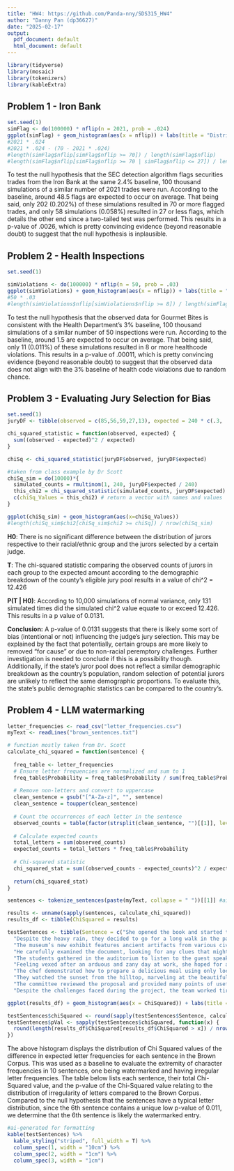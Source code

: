 ---
title: "HW4: https://github.com/Panda-nny/SDS315_HW4"
author: "Danny Pan (dp36627)"
date: "2025-02-17"
output:
  pdf_document: default
  html_document: default
---

```{r echo = FALSE, message = FALSE, warning = FALSE}
library(tidyverse)
library(mosaic)
library(tokenizers)
library(kableExtra)
```

## Problem 1 - Iron Bank

```{r echo = FALSE, message = FALSE}
set.seed(1)
simFlag <- do(100000) * nflip(n = 2021, prob = .024)
ggplot(simFlag) + geom_histogram(aes(x = nflip)) + labs(title = "Distribution of Simulated Flags of Iron Bank \nAccording to 2.4% Baseline (E(x) = 48.5)", x = "Simulated Flags") 
#2021 * .024
#2021 * .024 - (70 - 2021 * .024)
#length(simFlag$nflip[simFlag$nflip >= 70]) / length(simFlag$nflip)
#length(simFlag$nflip[simFlag$nflip >= 70 | simFlag$nflip <= 27]) / length(simFlag$nflip)
```

To test the null hypothesis that the SEC detection algorithm flags securities trades from the Iron Bank at the same 2.4% baseline, 100 thousand simulations of a similar number of 2021 trades were run. According to the baseline, around 48.5 flags are expected to occur on average. That being said, only 202 (0.202%) of these simulations resulted in 70 or more flagged trades, and only 58 simulations (0.058%) resulted in 27 or less flags, which details the other end since a two-tailed test was performed. This results in a p-value of .0026, which is pretty convincing evidence (beyond reasonable doubt) to suggest that the null hypothesis is inplausible.

\pagebreak

## Problem 2 - Health Inspections

```{r echo = FALSE, message = FALSE}
set.seed(1)

simViolations <- do(100000) * nflip(n = 50, prob = .03)
ggplot(simViolations) + geom_histogram(aes(x = nflip)) + labs(title = "Distribution of Simulated Violations \nAccording to 3% Average (E(x) = 1.5)", x = "Simulated Violations by Random Chance")
#50 * .03
#length(simViolations$nflip[simViolations$nflip >= 8]) / length(simFlag$nflip)
```

To test the null hypothesis that the observed data for Gourmet Bites is consistent with the Health Department’s 3% baseline, 100 thousand simulations of a similar number of 50 inspections were run. According to the baseline, around 1.5 are expected to occur on average. That being said, only 11 (0.011%) of these simulations resulted in 8 or more healthcode violations. This results in a p-value of .00011, which is pretty convincing evidence (beyond reasonable doubt) to suggest that the observed data does not align with the 3% baseline of health code violations due to random chance.

\pagebreak

## Problem 3 - Evaluating Jury Selection for Bias

```{r echo = FALSE, message = FALSE}
set.seed(1)
juryDF <- tibble(observed = c(85,56,59,27,13), expected = 240 * c(.3, .25, .2, .15, .1))

chi_squared_statistic = function(observed, expected) {
  sum((observed - expected)^2 / expected)
}

chiSq <- chi_squared_statistic(juryDF$observed, juryDF$expected)

#taken from class example by Dr Scott 
chiSq_sim = do(10000)*{
  simulated_counts = rmultinom(1, 240, juryDF$expected / 240)
  this_chi2 = chi_squared_statistic(simulated_counts, juryDF$expected)
  c(chiSq_Values = this_chi2) # return a vector with names and values
}

ggplot(chiSq_sim) + geom_histogram(aes(x=chiSq_Values))
#length(chiSq_sim$chi2[chiSq_sim$chi2 >= chiSq]) / nrow(chiSq_sim)

```

**H0**: There is no significant difference between the distribution of jurors respective to their racial/ethnic group and the jurors selected by a certain judge.

**T**: The chi-squared statistic comparing the observed counts of jurors in each group to the expected amount according to the demographic breakdown of the county’s eligible jury pool results in a value of chi\^2 = 12.426

**P(T \| H0)**: According to 10,000 simulations of normal variance, only 131 simulated times did the simulated chi\^2 value equate to or exceed 12.426. This results in a p value of 0.0131.

**Conclusion:** A p-value of 0.0131 suggests that there is likely some sort of bias (intentional or not) influencing the judge's jury selection. This may be explained by the fact that potentially, certain groups are more likely to removed "for cause" or due to non-racial peremptory challenges. Further investigation is needed to conclude if this is a possibility though. Additionally, if the state's juror pool does not reflect a similar demographic breakdown as the country's population, random selection of potential jurors are unlikely to reflect the same demographic proportions. To evaluate this, the state's public demographic statistics can be compared to the country's.

\pagebreak

## Problem 4 - LLM watermarking

```{r echo = FALSE, message = FALSE}
letter_frequencies <- read_csv("letter_frequencies.csv")
myText <- readLines("brown_sentences.txt")

# function mostly taken from Dr. Scott
calculate_chi_squared = function(sentence) {
  
  freq_table <- letter_frequencies
  # Ensure letter frequencies are normalized and sum to 1
  freq_table$Probability = freq_table$Probability / sum(freq_table$Probability)
  
  # Remove non-letters and convert to uppercase
  clean_sentence = gsub("[^A-Za-z]", "", sentence)
  clean_sentence = toupper(clean_sentence)
  
  # Count the occurrences of each letter in the sentence
  observed_counts = table(factor(strsplit(clean_sentence, "")[[1]], levels = freq_table$Letter))
  
  # Calculate expected counts
  total_letters = sum(observed_counts)
  expected_counts = total_letters * freq_table$Probability
  
  # Chi-squared statistic
  chi_squared_stat = sum((observed_counts - expected_counts)^2 / expected_counts)
  
  return(chi_squared_stat)
}

sentences <- tokenize_sentences(paste(myText, collapse = " "))[[1]] #ai generated

results <- unname(sapply(sentences, calculate_chi_squared))
results_df <- tibble(ChiSquared = results)

testSentences <- tibble(Sentence = c("She opened the book and started to read the first chapter, eagerly anticipating what might come next.",
  "Despite the heavy rain, they decided to go for a long walk in the park, crossing the main avenue by the fountain in the center.",
  "The museum’s new exhibit features ancient artifacts from various civilizations around the world.",
  "He carefully examined the document, looking for any clues that might help solve the mystery.",
  "The students gathered in the auditorium to listen to the guest speaker’s inspiring lecture.",
  "Feeling vexed after an arduous and zany day at work, she hoped for a peaceful and quiet evening at home, cozying up after a quick dinner with some TV, or maybe a book on her upcoming visit to Auckland.",
  "The chef demonstrated how to prepare a delicious meal using only locally sourced ingredients, focusing mainly on some excellent dinner recipes from Spain.",
  "They watched the sunset from the hilltop, marveling at the beautiful array of colors in the sky.",
  "The committee reviewed the proposal and provided many points of useful feedback to improve the project’s effectiveness.",
  "Despite the challenges faced during the project, the team worked tirelessly to ensure its successful completion, resulting in a product that exceeded everyone’s expectations.")) #sentences AI generated

ggplot(results_df) + geom_histogram(aes(x = ChiSquared)) + labs(title = "Distribution of Chi-Squared Values for Sentences from the Brown Corpus", x = "Chi-Squared Values")

testSentences$chiSquared <- round(sapply(testSentences$Sentence, calculate_chi_squared),3)
testSentences$pVal <- sapply(testSentences$chiSquared, function(x) {
  round(length(results_df$ChiSquared[results_df$ChiSquared > x]) / nrow(results_df),3)
})
```

The above histogram displays the distribution of Chi Squared values of the difference in expected letter frequencies for each sentence in the Brown Corpus. This was used as a baseline to evaluate the extremity of character frequencies in 10 sentences, one being watermarked and having irregular letter frequencies. The table below lists each sentence, their total Chi-Squared value, and the p-value of the Chi-Squared value relating to the distribution of irregularity of letters compared to the Brown Corpus. Compared to the null hypothesis that the sentences have a typical letter distribution, since the 6th sentence contains a unique low p-value of 0.011, we determine that the 6th sentence is likely the watermarked entry.

\pagebreak

```{r echo = FALSE, message = FALSE}
#ai-generated for formatting
kable(testSentences) %>%
  kable_styling("striped", full_width = T) %>%
  column_spec(1, width = "10cm") %>% 
  column_spec(2, width = "1cm") %>% 
  column_spec(3, width = "1cm")  
```
